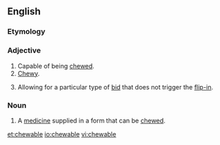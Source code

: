 ==English==

===Etymology===
{{suffix|chew|able|lang=en}}

===Adjective===
{{en-adj}}

# Capable of being [[chew]]ed.
# [[chewy|Chewy]].
# {{label|en|finance|of a [[poison pill]]}} Allowing for a particular type of [[bid]] that does not trigger the [[flip-in]].

===Noun===
{{en-noun}}

# A [[medicine]] supplied in a form that can be [[chew]]ed.

[[et:chewable]]
[[io:chewable]]
[[vi:chewable]]